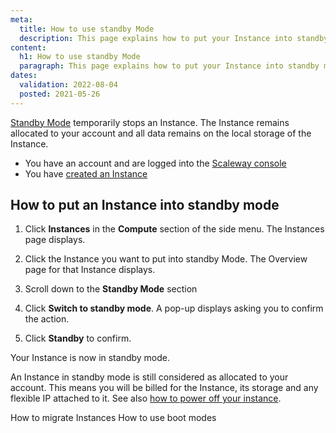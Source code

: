 ```yaml
---
meta:
  title: How to use standby Mode
  description: This page explains how to put your Instance into standby mode
content:
  h1: How to use standby Mode
  paragraph: This page explains how to put your Instance into standby mode
dates:
  validation: 2022-08-04
  posted: 2021-05-26
---
```


[Standby Mode](/compute/instances/concepts#stand-by-mode) temporarily stops an Instance. The Instance remains allocated to your account and all data remains on the local storage of the Instance.

<Message type="requirement">

  - You have an account and are logged into the [Scaleway console](https://console.scaleway.com)
  - You have [created an Instance](/compute/instances/how-to/create-an-instance)

</Message>

## How to put an Instance into standby mode

1. Click **Instances** in the **Compute** section of the side menu. The Instances page displays.

2. Click the Instance you want to put into standby Mode. The Overview page for that Instance displays.

3. Scroll down to the **Standby Mode** section

  <Lightbox src="scaleway-standby-mode.webp" alt="" />

4. Click **Switch to standby mode**. A pop-up displays asking you to confirm the action.

5. Click **Standby** to confirm.

Your Instance is now in standby mode. 

<Message type="important">

  An Instance in standby mode is still considered as allocated to your account. This means you will be billed for the Instance, its storage and any flexible IP attached to it. See also [how to power off your instance](/compute/instances/how-to/power-off-instance/).

</Message>

<Navigation title="See Also">
  <PreviousButton to="/compute/instances/how-to/migrate-instances/">How to migrate Instances</PreviousButton>
  <NextButton to="/compute/instances/how-to/use-boot-modes/">How to use boot modes</NextButton>
</Navigation>
